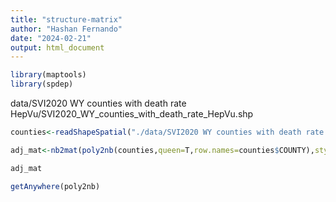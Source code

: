 ```yaml
---
title: "structure-matrix"
author: "Hashan Fernando"
date: "2024-02-21"
output: html_document
---
```



```r
library(maptools)
library(spdep)
```
data/SVI2020 WY counties with death rate HepVu/SVI2020_WY_counties_with_death_rate_HepVu.shp

```r
counties<-readShapeSpatial("./data/SVI2020 WY counties with death rate HepVu/SVI2020_WY_counties_with_death_rate_HepVu.shp")
```
```r
adj_mat<-nb2mat(poly2nb(counties,queen=T,row.names=counties$COUNTY),style="B")
```


```r
adj_mat
```
```r
getAnywhere(poly2nb)
```

